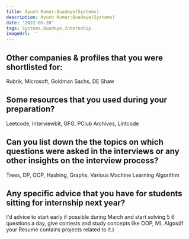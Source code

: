 ```yaml
---
title: Ayush Kumar:Quadeye(Systems)
description: Ayush Kumar:Quadeye(Systems)
date: '2022-05-20'
tags: Systems,Quadeye,Internship
imageUrl: ''
---
```


## Other companies & profiles that you were shortlisted for:
Rubrik, Microsoft, Goldman Sachs, DE Shaw

## Some resources that you used during your preparation?
Leetcode, Interviewbit, GFG, PClub Archives, Lintcode

## Can you list down the the topics on which questions were asked in the interviews or any other insights on the interview process?
Trees, DP, OOP, Hashing, Graphs, Various Machine Learning Algorithm
## Any specific advice that you have for students sitting for internship next year?
I'd advice to start early if possible during March and start solving 5 6 questions a day, give contests and study concepts like OOP, ML Algos(if your Resume contains projects related to it.)

